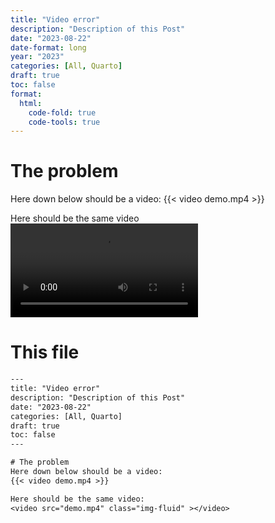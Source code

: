 ```yaml
---
title: "Video error"
description: "Description of this Post"
date: "2023-08-22"
date-format: long
year: "2023"
categories: [All, Quarto]
draft: true
toc: false
format:
  html:
    code-fold: true
    code-tools: true
---
```


# The problem
Here down below should be a video:
{{< video demo.mp4 >}}

Here should be the same video
<video src="demo.mp4" class="img-fluid" ></video>

# This file

```.txt
---
title: "Video error"
description: "Description of this Post"
date: "2023-08-22"
categories: [All, Quarto]
draft: true
toc: false
---

# The problem
Here down below should be a video:
{{< video demo.mp4 >}}

Here should be the same video:
<video src="demo.mp4" class="img-fluid" ></video>

```





